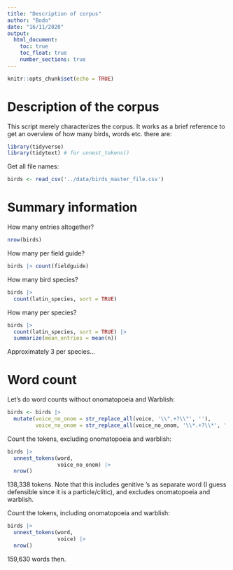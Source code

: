 ```yaml
---
title: "Description of corpus"
author: "Bodo"
date: "16/11/2020"
output:
  html_document:
    toc: true
    toc_float: true
    number_sections: true 
---
```


```r
knitr::opts_chunk$set(echo = TRUE)
```

# Description of the corpus

This script merely characterizes the corpus. It works as a brief reference to get an overview of how many birds, words etc. there are:

```r
library(tidyverse)
library(tidytext) # for unnest_tokens()
```

Get all file names:

```r
birds <- read_csv('../data/birds_master_file.csv')
```

# Summary information

How many entries altogether?

```r
nrow(birds)
```

How many per field guide?

```r
birds |> count(fieldguide)
```

How many bird species?

```r
birds |> 
  count(latin_species, sort = TRUE)
```

How many per species?

```r
birds |> 
  count(latin_species, sort = TRUE) |> 
  summarize(mean_entries = mean(n))
```

Approximately 3 per species...

# Word count

Let's do word counts without onomatopoeia and Warblish:

```r
birds <- birds |> 
  mutate(voice_no_onom = str_replace_all(voice, '\\".+?\\"', ''),
         voice_no_onom = str_replace_all(voice_no_onom, '\\*.+?\\*', ''))
```

Count the tokens, excluding onomatopoeia and warblish:

```r
birds |> 
  unnest_tokens(word,
                voice_no_onom) |> 
  nrow()
```

138,338 tokens. Note that this includes genitive 's as separate word (I guess defensible since it is a particle/clitic), and excludes onomatopoeia and warblish.

Count the tokens, including onomatopoeia and warblish:

```r
birds |> 
  unnest_tokens(word,
                voice) |> 
  nrow()
```

159,630 words then.


